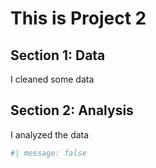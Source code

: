 # This is Project 2

## Section 1: Data

I cleaned some data 

## Section 2: Analysis

I analyzed the data

```r
#| message: false

```